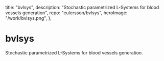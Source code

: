   title: "bvlsys",
  description: "Stochastic parametrized L-Systems for blood vessels generation",
  repo: "eulersson/bvlsys",
  heroImage: "/work/bvlsys.png",
};

# bvlsys

Stochastic parametrized L-Systems for blood vessels generation.
